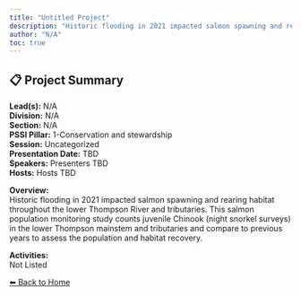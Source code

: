 ```yaml
---
title: "Untitled Project"
description: "Historic flooding in 2021 impacted salmon spawning and rearing habitat throughout the lower Thompson River and tributaries. This salmon population monitoring study counts juvenile Chinook (night snorkel surveys) in the lower Thompson mainstem and tributaries and compare to previous years to assess the population and habitat recovery."
author: "N/A"
toc: true
---
```


## 📋 Project Summary

**Lead(s):** N/A  
**Division:** N/A  
**Section:** N/A  
**PSSI Pillar:** 1-Conservation and stewardship  
**Session:** Uncategorized  
**Presentation Date:** TBD  
**Speakers:** Presenters TBD  
**Hosts:** Hosts TBD  

**Overview:**  
Historic flooding in 2021 impacted salmon spawning and rearing habitat throughout the lower Thompson River and tributaries. This salmon population monitoring study counts juvenile Chinook (night snorkel surveys) in the lower Thompson mainstem and tributaries and compare to previous years to assess the population and habitat recovery.   

**Activities:**  
Not Listed

[⬅ Back to Home](../index.qmd)
